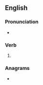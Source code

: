 ==English==

===Pronunciation===
* {{IPA|/ˈdaʊɪŋ/|lang=en}}

===Verb===
{{head|en|present participle}}

# {{present participle of|dow|lang=en|nocat=1}}

===Anagrams===
* {{l|en|Godwin}}